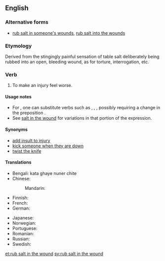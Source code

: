 ==English==

===Alternative forms===
* [[rub salt in someone's wounds]], [[rub salt into the wounds]]

===Etymology===
Derived from the stingingly painful sensation of table salt deliberately being rubbed into an open, bleeding wound, as for torture, interrogation, etc.

===Verb===
{{head|en|verb|head=[[rub]] [[salt in the wound]]}}

# {{context|idiomatic|lang=en}} To make an injury feel worse.

====Usage notes====
* For {{term|rub}}, one can substitute verbs such as {{term|add}}, {{term|pour}}, {{term|put}}, possibly requiring a change in the preposition {{term|in}}.
* See [[salt in the wound]] for variations in that portion of the expression.

====Synonyms====
* [[add insult to injury]]
* [[kick someone when they are down]]
* [[twist the knife]]

====Translations====
{{trans-top|to make an injury feel worse}}
* Bengali: kata ghaye nuner chite
* Chinese:
*: Mandarin: {{t+|cmn|雪上加霜|tr=xuě shàng jiā shuāng|sc=Hani}}
* Finnish: {{t|fi|vääntää veistä haavassa}}
* French: {{t+|fr|remuer le couteau dans la plaie}}
* German: {{t|de|Finger auf die Wunde legen}}
{{trans-mid}}
* Japanese: {{t|ja|傷口に塩を塗る|tr=kizuguchi-ni shio-o nuru|sc=Jpan}}
* Norwegian: {{t|no|strø salt i såret}}
* Portuguese: {{t|pt|esfregar sal na ferida}}
* Romanian: {{t|ro|a pune sare pe rană}}
* Russian: {{t|ru|сыпать соль на рану|tr=sýpat' sol' na ránu|sc=Cyrl}}
* Swedish: {{t|sv|strö salt i såren}}
{{trans-bottom}}

[[et:rub salt in the wound]]
[[sv:rub salt in the wound]]